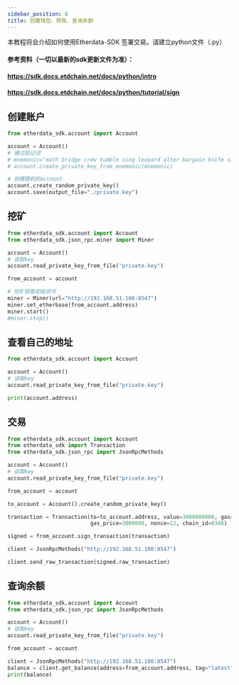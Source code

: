 ```yaml
---
sidebar_position: 6
title: 创建钱包、转账、查询余额
---
```


本教程将会介绍如何使用Etherdata-SDK 签署交易。请建立python文件（.py）

#### 参考资料（一切以最新的sdk更新文件为准）：
#### https://sdk.docs.etdchain.net/docs/python/intro
#### https://sdk.docs.etdchain.net/docs/python/tutorial/sign



## 创建账户

```python
from etherdata_sdk.account import Account

account = Account()
# 通过助记词
# mnemonic="math bridge crew tumble sing leopard alter bargain knife siren morning daring"
# account.create_private_key_from_mnemonic(mnemonic)

# 创建随机的account
account.create_random_private_key()
account.save(output_file="./private.key")

```

## 挖矿
```python
from etherdata_sdk.account import Account
from etherdata_sdk.json_rpc.miner import Miner

account = Account()
# 读取key
account.read_private_key_from_file("private.key")

from_account = account

# 挖矿获取初始货币
miner = Miner(url="http://192.168.51.100:8547")
miner.set_etherbase(from_account.address)
miner.start()
#miner.stop()
```

## 查看自己的地址

```python
from etherdata_sdk.account import Account

account = Account()
# 读取key
account.read_private_key_from_file("private.key")

print(account.address)

```
 
## 交易

```python
from etherdata_sdk.account import Account
from etherdata_sdk import Transaction
from etherdata_sdk.json_rpc import JsonRpcMethods

account = Account()
# 读取key
account.read_private_key_from_file("private.key")

from_account = account

to_account = Account().create_random_private_key()

transaction = Transaction(to=to_account.address, value=3000000000, gas=1000000,
                          gas_price=3000000, nonce=12, chain_id=8348)

signed = from_account.sign_transaction(transaction)

client = JsonRpcMethods("http://192.168.51.100:8547")

client.send_raw_transaction(signed.raw_transaction)
```

## 查询余额

```python
from etherdata_sdk.account import Account
from etherdata_sdk.json_rpc import JsonRpcMethods

account = Account()
# 读取key
account.read_private_key_from_file("private.key")

from_account = account

client = JsonRpcMethods("http://192.168.51.100:8547")
balance = client.get_balance(address=from_account.address, tag="latest")
print(balance)

```
